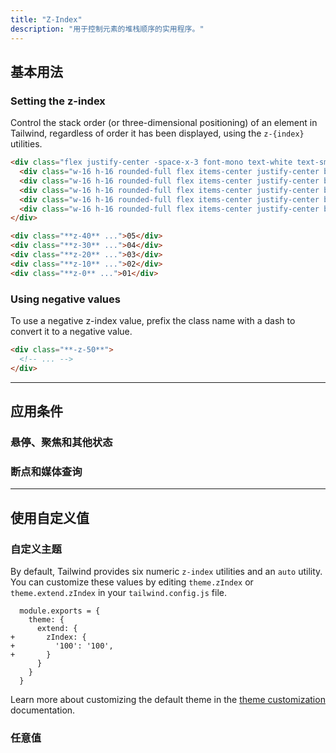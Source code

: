 ```yaml
---
title: "Z-Index"
description: "用于控制元素的堆栈顺序的实用程序。"
---
```




## 基本用法

### Setting the z-index

Control the stack order (or three-dimensional positioning) of an element in Tailwind, regardless of order it has been displayed, using the `z-{index}` utilities.

```html {{ example: true }}
<div class="flex justify-center -space-x-3 font-mono text-white text-sm font-bold leading-6">
  <div class="w-16 h-16 rounded-full flex items-center justify-center bg-pink-500 shadow-lg ring-2 ring-white z-40 dark:ring-slate-900">05</div>
  <div class="w-16 h-16 rounded-full flex items-center justify-center bg-pink-500 shadow-lg ring-2 ring-white z-30 dark:ring-slate-900">04</div>
  <div class="w-16 h-16 rounded-full flex items-center justify-center bg-pink-500 shadow-lg ring-2 ring-white z-20 dark:ring-slate-900">03</div>
  <div class="w-16 h-16 rounded-full flex items-center justify-center bg-pink-500 shadow-lg ring-2 ring-white z-10 dark:ring-slate-900">02</div>
  <div class="w-16 h-16 rounded-full flex items-center justify-center bg-pink-500 shadow-lg ring-2 ring-white z-0 dark:ring-slate-900">01</div>
</div>
```

```html
<div class="**z-40** ...">05</div>
<div class="**z-30** ...">04</div>
<div class="**z-20** ...">03</div>
<div class="**z-10** ...">02</div>
<div class="**z-0** ...">01</div>
```

### Using negative values

To use a negative z-index value, prefix the class name with a dash to convert it to a negative value.

```html
<div class="**-z-50**">
  <!-- ... -->
</div>
```

---

## <Heading ignore>应用条件</Heading>

### <Heading ignore>悬停、聚焦和其他状态</Heading>

<HoverFocusAndOtherStates defaultClass="z-0" featuredClass="z-50" />

### <Heading ignore>断点和媒体查询</Heading>

<BreakpointsAndMediaQueries defaultClass="z-0" featuredClass="z-50" />

---

## 使用自定义值

### 自定义主题

By default, Tailwind provides six numeric `z-index` utilities and an `auto` utility. You can customize these values by editing `theme.zIndex` or `theme.extend.zIndex` in your `tailwind.config.js` file.

```diff-js {{ filename: 'tailwind.config.js' }}
  module.exports = {
    theme: {
      extend: {
+       zIndex: {
+         '100': '100',
+       }
      }
    }
  }
```

Learn more about customizing the default theme in the [theme customization](/docs/theme#customizing-the-default-theme) documentation.

### 任意值

<ArbitraryValues property="z-index" featuredClass="z-[100]" />
